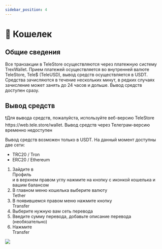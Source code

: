 ```yaml
---
sidebar_position: 4
---
```


# 👛 Кошелек

## Общие сведения

Все транзакции в TeleStore осуществляются через платежную систему TrexWallet. Прием платежей осуществляется во внутренней валюте TeleStore, Tele$ (TeleUSD), вывод средств осуществляется в USDT.
Средства зачисляются в течение нескольких минут, в редких случаях зачисление может занять до 24 часов и дольше. Вывод средств доступен сразу.

## Вывод средств

<div class="important">❗Для вывода средств, пожалуйста, используйте веб-версию TeleStore https://web.tele.store/wallet. Вывод средств через Телеграм-версию временно недоступен</div>

Вывод средств возможен только в USDT. На данный момент доступны две сети:
- TRC20 / Tron
- ERC20 / Ethereum

1. Зайдите в <div className="button">Профиль</div> и в верхнем правом углу нажмите на кнопку с иконкой кошелька и вашим балансом
2. В главном меню кошелька выберите валюту <div className="button">Tether</div>
3. В появившемся правом меню нажмите кнопку <div className="button">Transfer</div>
4. Выберите нужную вам сеть перевода
5. Введите сумму перевода, добавьте описание перевода (необязательно)
6. Нажмите <div className="button">Transfer</div>

![](/img/docs/wallet-01.png)